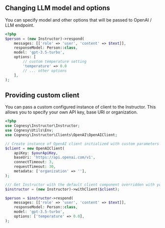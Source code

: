 ## Changing LLM model and options

You can specify model and other options that will be passed to OpenAI / LLM endpoint.

```php
<?php
$person = (new Instructor)->respond(
    messages: [['role' => 'user', 'content' => $text]],
    responseModel: Person::class,
    model: 'gpt-3.5-turbo',
    options: [
        // custom temperature setting
        'temperature' => 0.0
        // ... other options
    ],
);
```


## Providing custom client

You can pass a custom configured instance of client to the Instructor. This allows you to specify your own API key, base URI or organization.

```php
<?php
use Cognesy\Instructor\Instructor;
use Cognesy\Utils\Env;
use Cognesy\Instructor\Clients\OpenAI\OpenAIClient;

// Create instance of OpenAI client initialized with custom parameters
$client = new OpenAIClient(
    apiKey: $yourApiKey,
    baseUri: 'https://api.openai.com/v1',
    connectTimeout: 3,
    requestTimeout: 30,
    metadata: ['organization' => ''],
);

/// Get Instructor with the default client component overridden with your own
$instructor = (new Instructor)->withClient($client);

$person = $instructor->respond(
    messages: [['role' => 'user', 'content' => $text]],
    responseModel: Person::class,
    model: 'gpt-3.5-turbo',
    options: ['temperature' => 0.0],
);
```
